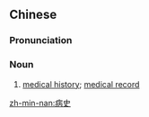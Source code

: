 ==Chinese==
{{zh-forms}}

===Pronunciation===
{{zh-pron
|m=bìngshǐ
|cat=n
}}

===Noun===
{{zh-noun}}

# [[medical history]]; [[medical record]]

[[zh-min-nan:病史]]